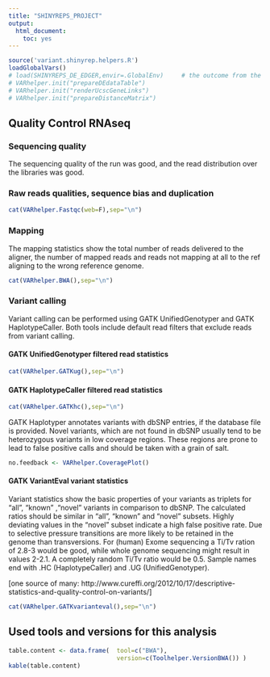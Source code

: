 ```yaml
---
title: "SHINYREPS_PROJECT"
output:
  html_document:
    toc: yes
---
```


```r
source('variant.shinyrep.helpers.R')
loadGlobalVars()
# load(SHINYREPS_DE_EDGER,envir=.GlobalEnv)		# the outcome from the DE analysis
# VARhelper.init("prepareDEdataTable")
# VARhelper.init("renderUcscGeneLinks")
# VARhelper.init("prepareDistanceMatrix")
``` 

## Quality Control RNAseq ##

### Sequencing quality ###
The sequencing quality of the run was good, and the read distribution over the libraries was good.

### Raw reads qualities, sequence bias and duplication
```r
cat(VARhelper.Fastqc(web=F),sep="\n")
```

### Mapping
The mapping statistics show the total number of reads delivered to the aligner, the number of mapped reads and reads not mapping at all to the ref aligning to the wrong reference genome.

```r
cat(VARhelper.BWA(),sep="\n")
```

### Variant calling
Variant calling can be performed using GATK UnifiedGenotyper and GATK HaplotypeCaller.
Both tools include default read filters that exclude reads from variant calling.

#### GATK UnifiedGenotyper filtered read statistics
```r
cat(VARhelper.GATKug(),sep="\n")
```

#### GATK HaplotypeCaller filtered read statistics

```r
cat(VARhelper.GATKhc(),sep="\n")
```

GATK Haplotyper annotates variants with dbSNP entries, if the database file is provided. Novel variants, which are not found in dbSNP usually tend to be heterozygous variants in low coverage regions.
These regions are prone to lead to false positive calls and should be taken with a grain of salt.

```r
no.feedback <- VARhelper.CoveragePlot()
```



#### GATK VariantEval variant statistics
Variant statistics show the basic properties of your variants as triplets for "all", "known" ,"novel" variants in comparison to dbSNP.
The calculated ratios should be similar in "all", "known" and "novel" subsets. Highly deviating values in the "novel" subset indicate a high false positive rate.
Due to selective pressure transitions are more likely to be retained in the genome than transversions.
For (human) Exome sequencing a Ti/Tv ration of 2.8-3 would be good, while whole genome sequencing might result in values 2-2.1. A completely random Ti/Tv ratio would be 0.5.
Sample names end with .HC (HaplotypeCaller) and .UG (UnifiedGenotyper).

[one source of many: http://www.cureffi.org/2012/10/17/descriptive-statistics-and-quality-control-on-variants/]

```r
cat(VARhelper.GATKvarianteval(),sep="\n")
```

## Used tools and versions for this analysis

```r
table.content <- data.frame(  tool=c("BWA"),
							  version=c(Toolhelper.VersionBWA()) )
kable(table.content)

```

